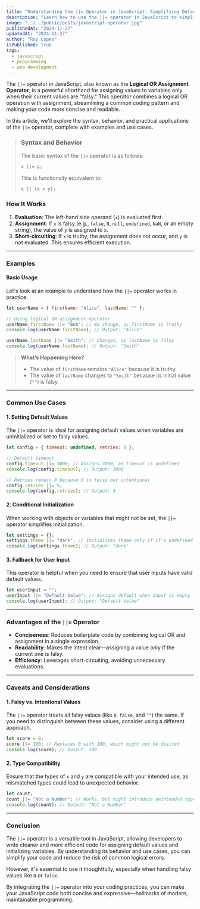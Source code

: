 ```yaml
---
title: "Understanding the ||= Operator in JavaScript: Simplifying Default Value Assignments"
description: "Learn how to use the ||= operator in JavaScript to simplify default value assignments. Explore its syntax, behavior, and practical applications with examples."
image: "../../public/posts/javascript-operator.jpg"
publishedAt: "2024-11-27"
updatedAt: "2024-11-27"
author: "Roy Lopez"
isPublished: true
tags:
  - javascript
  - programming
  - web development
---
```


The `||=` operator in JavaScript, also known as the **Logical OR Assignment Operator**, is a powerful shorthand for assigning values to variables only when their current values are "falsy." This operator combines a logical OR operation with assignment, streamlining a common coding pattern and making your code more concise and readable.

In this article, we'll explore the syntax, behavior, and practical applications of the `||=` operator, complete with examples and use cases.

> ### Syntax and Behavior
>
> The basic syntax of the `||=` operator is as follows:
>
> ```javascript
> x ||= y;
> ```
>
> This is functionally equivalent to:
>
> ```javascript
> x || (x = y);
> ```

### How It Works

1. **Evaluation**: The left-hand side operand (`x`) is evaluated first.
2. **Assignment**: If `x` is falsy (e.g., `false`, `0`, `null`, `undefined`, `NaN`, or an empty string), the value of `y` is assigned to `x`.
3. **Short-circuiting**: If `x` is truthy, the assignment does not occur, and `y` is not evaluated. This ensures efficient execution.

---

### Examples

#### Basic Usage

Let's look at an example to understand how the `||=` operator works in practice:

```javascript
let userName = { firstName: "Alice", lastName: "" };

// Using logical OR assignment operator
userName.firstName ||= "Bob"; // No change, as firstName is truthy
console.log(userName.firstName); // Output: "Alice"

userName.lastName ||= "Smith"; // Changes, as lastName is falsy
console.log(userName.lastName); // Output: "Smith"
```

> **What’s Happening Here?**
>
> - The value of `firstName` remains `"Alice"` because it is truthy.
> - The value of `lastName` changes to `"Smith"` because its initial value (`""`) is falsy.

---

### Common Use Cases

#### 1. Setting Default Values

The `||=` operator is ideal for assigning default values when variables are uninitialized or set to falsy values.

```javascript
let config = { timeout: undefined, retries: 0 };

// Default timeout
config.timeout ||= 3000; // Assigns 3000, as timeout is undefined
console.log(config.timeout); // Output: 3000

// Retries remain 0 because 0 is falsy but intentional
config.retries ||= 5;
console.log(config.retries); // Output: 5
```

#### 2. Conditional Initialization

When working with objects or variables that might not be set, the `||=` operator simplifies initialization.

```javascript
let settings = {};
settings.theme ||= "dark"; // Initializes theme only if it's undefined or falsy
console.log(settings.theme); // Output: "dark"
```

#### 3. Fallback for User Input

This operator is helpful when you need to ensure that user inputs have valid default values.

```javascript
let userInput = "";
userInput ||= "Default Value"; // Assigns default when input is empty
console.log(userInput); // Output: "Default Value"
```

---

### Advantages of the `||=` Operator

- **Conciseness**: Reduces boilerplate code by combining logical OR and assignment in a single expression.
- **Readability**: Makes the intent clear—assigning a value only if the current one is falsy.
- **Efficiency**: Leverages short-circuiting, avoiding unnecessary evaluations.

---

### Caveats and Considerations

#### 1. Falsy vs. Intentional Values

The `||=` operator treats all falsy values (like `0`, `false`, and `""`) the same. If you need to distinguish between these values, consider using a different approach.

```javascript
let score = 0;
score ||= 100; // Replaces 0 with 100, which might not be desired
console.log(score); // Output: 100
```

#### 2. Type Compatibility

Ensure that the types of `x` and `y` are compatible with your intended use, as mismatched types could lead to unexpected behavior.

```javascript
let count;
count ||= "Not a Number"; // Works, but might introduce unintended type issues
console.log(count); // Output: "Not a Number"
```

---

### Conclusion

The `||=` operator is a versatile tool in JavaScript, allowing developers to write cleaner and more efficient code for assigning default values and initializing variables. By understanding its behavior and use cases, you can simplify your code and reduce the risk of common logical errors.

However, it's essential to use it thoughtfully, especially when handling falsy values like `0` or `false`.

By integrating the `||=` operator into your coding practices, you can make your JavaScript code both concise and expressive—hallmarks of modern, maintainable programming.
